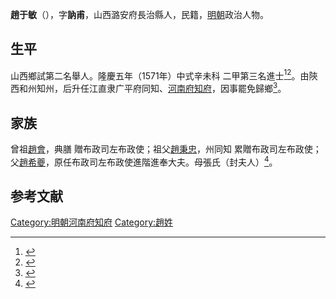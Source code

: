 {{明清人物信息框
| 姓名 = 趙于敏
| 原名 =
| 圖片名稱= 
| 圖片大小 =
| 圖片說明 = 
| 最高職務 =
| 國家 = 大明 
| 爵位 =
| 籍貫 = 山西潞安府長治縣
| 族裔 = 
| 字號 = 
| 諡號 =
| 出生日期 = 生年不詳
| 出生地點 = <!---山西潞安府長治縣--->
| 逝世日期 = 卒年不詳 
| 逝世地點 =
| 墓葬 =
| 配偶 = 
| 親屬 = 
| 出身 =
* 隆慶五年辛未科進士出身
| 經歷 =
| 著作 =  
}}
'''趙于敏'''（{{bd|？||？|catIdx=}}），字'''訥甫'''，山西潞安府長治縣人，民籍，[[明朝|明朝]]政治人物。

== 生平 ==
山西鄉試第二名舉人。隆慶五年（1571年）中式辛未科<!---會試第一百九十八名--->二甲第三名進士<ref>{{Cite book|title=《皇明贡举考》卷五|last=（明）[[张朝瑞|张朝瑞]]|first=|publisher=《续修四库全书》史部第828册|year=|isbn=|location=|pages=}}</ref><ref>{{Cite book|title=贡举志五种 上|last=鲁小俊，江俊伟著|first=|publisher=武汉：武汉大学出版社|year=2009|isbn=978-7-307-07043-1|location=|pages=}}</ref>。由陝西和州知州，后升任江直隶广平府同知、[[河南府|河南府]][[知府|知府]]，因事罷免歸鄉<ref>{{cite news|title=长治县进士名录|url=http://www.dfz.changzhi.gov.cn/960rn.jsp?urltype=news.NewsContentUrl&wbnewsid=232149&wbtreeid=21514|accessdate=2013-08-11|newspaper=长治市情网|deadurl=yes|archiveurl=https://web.archive.org/web/20130819030251/http://www.dfz.changzhi.gov.cn/960rn.jsp?urltype=news.NewsContentUrl&wbnewsid=232149&wbtreeid=21514|archivedate=2013-08-19}}</ref>。

== 家族 ==
曾祖[[趙會|趙會]]，典膳 贈布政司左布政使；祖父[[趙秉忠|趙秉忠]]，州同知 累贈布政司左布政使；父[[趙希夔|趙希夔]]，原任布政司左布政使進階進奉大夫。母張氏（封夫人）<ref>{{Cite book|title=天一阁藏明代科举录选刊 登科录 点校本|last=龚延明主编|first=|publisher=宁波出版社|year=2016|isbn=978-7-5526-2320-8|location=宁波|pages=|quote=《天一閣藏明代科舉錄選刊.登科錄》之《隆慶五年辛未科登科錄》}}</ref>。

==参考文献==
{{reflist}}

{{隆慶五年辛未科殿試金榜}}
{{DEFAULTSORT:}}
[[Category:明朝河南府知府|Category:明朝河南府知府]]
[[Category:趙姓|Category:趙姓]]


{{明朝人物小作品}}